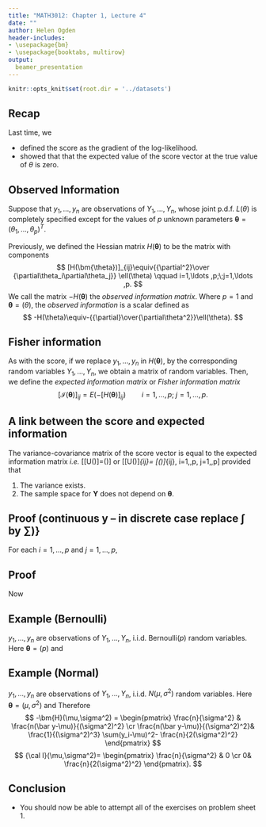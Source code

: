 ```yaml
---
title: "MATH3012: Chapter 1, Lecture 4"
date: ""
author: Helen Ogden
header-includes:
- \usepackage{bm}
- \usepackage{booktabs, multirow}
output:
  beamer_presentation
---
```



```r
knitr::opts_knit$set(root.dir = '../datasets')
```

## Recap

Last time, we

- defined the score
 as the gradient of the log-likelihood.
- showed that
 that the expected value of the score vector at
 the true value of $\theta$ is zero. 

## Observed Information

Suppose that $y_1, \ldots, y_n$ are observations of $Y_1, \ldots, Y_n$, whose joint p.d.f.
$L(\theta)$ is completely specified except
for the values of $p$ unknown parameters $\bm \theta=(\theta_1, \ldots, \theta_p)^T$.

Previously, we defined the Hessian matrix $H(\bm{\theta})$ to be the matrix with
components
$$
[H(\bm{\theta})]_{ij}\equiv{{\partial^2}\over
{\partial\theta_i\partial\theta_j}} \ell(\theta)
\qquad i=1,\ldots ,p;\;j=1,\ldots ,p.
$$
We call the matrix $-H(\bm{\theta})$ the *observed information matrix*.
Where $p=1$ and $\bm \theta=(\theta)$, the *observed information* is a
scalar defined as
$$
-H(\theta)\equiv-{{\partial}\over{\partial\theta^2}}\ell(\theta).
$$

## Fisher information

As with the score, if we replace $y_1, \ldots, y_n$ in $H(\bm{\theta})$, by the
corresponding random variables
$Y_1, \ldots, Y_n$, we obtain a matrix of random variables.
Then, we define the *expected information matrix* or
*Fisher information matrix*
$$
[\mathcal{I}(\bm \theta)]_{ij}=E(-[H(\bm{\theta})]_{ij})
\qquad i=1,\ldots ,p;\;j=1,\ldots ,p.
$$

## A link between the score and expected information
The variance-covariance matrix
of the score vector is equal to the
expected information matrix *i.e.*
\[\text{Var}[U(\bm{\theta})]=\mathcal{I}(\bm \theta)\]
or
\[\text{Var}[U(\bm{\theta})]_{ij}= [\mathcal{I}(\bm \theta)]_{ij}, 
\quad i=1,\ldots ,p, \quad j=1,\ldots ,p\]
provided that

1. The variance exists.
1. The sample space for $\bm Y$ does not depend on $\bm \theta$.

## Proof (continuous $\bm y$ -- in discrete case replace $\int$ by $\sum$)}

For each $i = 1,\ldots, p$ and $j = 1, \ldots, p$,
\begin{align*}
\text{Var}[U(\bm{\theta})]_{ij}&= E[U_i(\bm \theta)U_j(\bm \theta)]\cr
&= \int {{\partial}\over{\partial\theta_i}} \ell(\theta)
{{\partial}\over{\partial\theta_j}} \ell(\theta) f_{\bm Y}(\bm y; \bm \theta) d\bm y\cr
&= \int {{\partial}\over{\partial\theta_i}} \log f_{\bm Y}(\bm y; \bm \theta)
{{\partial}\over{\partial\theta_j}} \log f_{\bm Y}(\bm y; \bm \theta) f_{\bm Y}(\bm y; \bm \theta) d\bm y\cr
&= \int {{{{\partial}\over{\partial\theta_i}}f_{\bm Y}(\bm y; \bm \theta)}\over f_{\bm Y}(\bm y; \bm \theta)}
{{{{\partial}\over{\partial\theta_j}}f_{\bm Y}(\bm y; \bm \theta)}\over f_{\bm Y}(\bm y; \bm \theta)} f_{\bm Y}(\bm y; \bm \theta)d\bm y\cr
&= \int \frac{1}{f_{\bm Y}(\bm y; \bm \theta)}{{\partial}\over{\partial\theta_i}}f_{\bm Y}(\bm y; \bm \theta)
 {{\partial}\over{\partial\theta_j}}  f_{\bm Y}(\bm y; \bm \theta)  d\bm y.
\end{align*}

## Proof 
Now
\begin{align*}
[\mathcal{I}(\bm \theta)]_{ij}&=E\left[-{{\partial^2}\over
{\partial\theta_i\partial\theta_j}} \ell(\theta)\right]\cr
&=\int -{{\partial^2}\over
{\partial\theta_i\partial\theta_j}} \log f_{\bm Y}(\bm y; \bm \theta)  f_{\bm Y}(\bm y; \bm \theta) d\bm y\cr
&=\int -{{\partial}\over{\partial\theta_i}}\left[
{{{{\partial}\over{\partial\theta_j}} f_{\bm Y}(\bm y; \bm \theta)}\over  f_{\bm Y}(\bm y; \bm \theta)}\right]
 f_{\bm Y}(\bm y; \bm \theta) d\bm y\cr
&=\int \left[
-{{{{\partial^2}\over{\partial\theta_i\partial\theta_j}} f_{\bm Y}(\bm y; \bm \theta)}\over  f_{\bm Y}(\bm y; \bm \theta)}
+ {{{{\partial}\over{\partial\theta_i}} f_{\bm Y}(\bm y; \bm \theta)
{{\partial}\over{\partial\theta_j}} f_{\bm Y}(\bm y; \bm \theta)}\over  f_{\bm Y}(\bm y; \bm \theta)^2} \right]
 f_{\bm Y}(\bm y; \bm \theta) d\bm y\cr
&= -{{\partial^2}\over{\partial\theta_i\partial\theta_j}}\int  f_{\bm Y}(\bm y; \bm \theta) d\bm y
+ \int \frac{1}{f_{\bm Y}(\bm y; \bm \theta)}{{\partial}\over{\partial\theta_i}} f_{\bm Y}(\bm y; \bm \theta)
{{\partial}\over{\partial\theta_j}} f_{\bm Y}(\bm y; \bm \theta)  d\bm y\cr
&= \text{Var}[U(\bm{\theta})]_{ij}
\end{align*}

## Example (Bernoulli)
$y_1, \ldots, y_n$ are observations of $Y_1, \ldots, Y_n$, i.i.d. Bernoulli$(p)$ random
variables. Here $\bm \theta=(p)$ and
\begin{align*}
u(p)&= {{n\bar y}\over{ p}}-{{n(1-\bar y)}\over {(1-p)}}\cr
-H(p)&= {{n\bar y}\over{ p^2}}+{{n(1-\bar y)}\over {(1-p)^2}}\cr
{\cal I}(p)&= {{n}\over{ p}}+{{n}\over {(1-p)}}={{n}\over {p(1-p)}}.
\end{align*}


## Example (Normal)

$y_1, \ldots, y_n$ are observations of $Y_1, \ldots, Y_n$, i.i.d. $N(\mu,\sigma^2)$ random variables.
Here $\bm \theta=(\mu,\sigma^2)$ and
\begin{align*}
u_1(\mu,\sigma^2) &=  \frac{n(\bar y-\mu)}{\sigma^2} \\
u_2(\mu,\sigma^2) &= -{n\over {2\sigma^2}}+{1\over{2(\sigma^2)^2}}\sum(y_i-\mu)^2.
\end{align*}
Therefore
$$
-\bm{H}(\mu,\sigma^2) = \begin{pmatrix}
\frac{n}{\sigma^2} & \frac{n(\bar y-\mu)}{(\sigma^2)^2} \cr
\frac{n(\bar y-\mu)}{(\sigma^2)^2}&
 \frac{1}{(\sigma^2)^3} \sum(y_i-\mu)^2- \frac{n}{2(\sigma^2)^2}
\end{pmatrix}
$$
$$
{\cal I}(\mu,\sigma^2)= \begin{pmatrix}
\frac{n}{\sigma^2} & 0 \cr
0& \frac{n}{2(\sigma^2)^2}
\end{pmatrix}.
$$


## Conclusion

- You should now be able to attempt all of the exercises on problem sheet 1.
